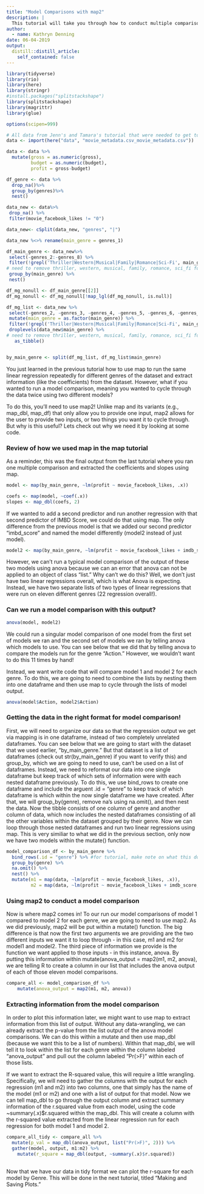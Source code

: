 ```yaml
---
title: "Model Comparisons with map2"
description: |
  This tutorial will take you through how to conduct multiple comparisons using map2.
author:
  - name: Kathryn Denning
date: 06-04-2019
output:
  distill::distill_article:
    self_contained: false
---
```


```r
library(tidyverse)
library(rio)
library(here)
library(stringr)
#install.packages("splitstackshape")
library(splitstackshape)
library(magrittr)
library(glue)

options(scipen=999)

# All data from Jenn's and Tamara's tutorial that were needed to get to the point that I can run my code
data <- import(here("data", "movie_metadata.csv_movie_metadata.csv"))

data <- data %>%
  mutate(gross = as.numeric(gross),
         budget = as.numeric(budget),
         profit = gross-budget)

df_genre <- data %>% 
  drop_na()%>%
  group_by(genres)%>%
  nest()

data_new <- data%>%
 drop_na() %>%
 filter(movie_facebook_likes != "0")

data_new<- cSplit(data_new, "genres", "|")

data_new %<>% rename(main_genre = genres_1)

df_main_genre <- data_new%>%
 select(-genres_2:-genres_8) %>%
 filter(!grepl('Thriller|Western|Musical|Family|Romance|Sci-Fi', main_genre)) %>%
# need to remove thriller, western, musical, family, romance, sci_fi for having less than 5 movies
 group_by(main_genre) %>%
 nest()

df_mg_nonull <- df_main_genre[[2]]
df_mg_nonull <- df_mg_nonull[!map_lgl(df_mg_nonull, is.null)]

df_mg_list <- data_new %>%
 select(-genres_2, -genres_3, -genres_4, -genres_5, -genres_6, -genres_7, -genres_8)%>%
 mutate(main_genre = as.factor(main_genre)) %>%
 filter(!grepl('Thriller|Western|Musical|Family|Romance|Sci-Fi', main_genre)) %>%
 droplevels(data_new$main_genre) %>%
# need to remove thriller, western, musical, family, romance, sci_fi for having less than 5 movies
   as_tibble()


by_main_genre <- split(df_mg_list, df_mg_list$main_genre)
```

You just learned in the previous tutorial how to use map to run the same linear regression repeatedly for different genres of the dataset and extract information (like the coefficients) from the dataset. However, what if you wanted to run a model comparison, meaning you wanted to cycle through the data twice using two different models? 

To do this, you'll need to use map2! Unlike map and its variants (e.g., map_dbl, map_df) that only allow you to provide one input, map2 allows for the user to provide two inputs, or two things you want it to cycle through. But why is this useful? Lets check out why we need it by looking at some code.


### Review of how we used map in the map tutorial

As a reminder, this was the final output from the last tutorial where you ran one multiple comparison and extracted the coefficients and slopes using map.

```r
model <- map(by_main_genre, ~lm(profit ~ movie_facebook_likes, .x))

coefs <- map(model, ~coef(.x))
slopes <- map_dbl(coefs, 2)

```

If we wanted to add a second predictor and run another regression with that second predictor of IMBD Score, we could do that using map. The only difference from the previous model is that we added our second predictor "imbd_score" and named the model differently (model2 instead of just model).

```r
model2 <- map(by_main_genre, ~lm(profit ~ movie_facebook_likes + imdb_score, .x))
```

However, we can't run a typical model comparison of the output of these two models using anova because we can an error that anova can not be applied to an object of class "list." Why can't we do this? Well, we don't just have two linear regressions overall, which is what Anova is expecting. Instead, we have two separate lists of two types of linear regressions that were run on eleven different genres (22 regression overall!).

### Can we run a model comparison with this output?

```r
anova(model, model2)
```

We could run a singular model comparison of one model from the first set of models we ran and the second set of models we ran by telling anova which models to use. You can see below that we did that by telling anova to compare the models run for the genre "Action." However, we wouldn't want to do this 11 times by hand!

Instead, we want write code that will compare model 1 and model 2 for each genre. To do this, we are going to need to combine the lists by nesting them into one dataframe and then use map to cycle through the lists of model output. 

```r
anova(model$Action, model2$Action)
```


### Getting the data in the right format for model comparison!

First, we will need to organize our data so that the regression output we get via mapping is in one dataframe, instead of two completely unrelated dataframes. You can see below that we are going to start with the dataset that we used earlier, "by_main_genre." But that dataset is a list of dataframes (check out str(by_main_genre) if you want to verify this) and group_by, which we are going to need to use, can't be used on a list of dataframes. Instead, we need to reformat our data into one single dataframe but keep track of which sets of information were with each nested dataframe previously. To do this, we use bind_rows to create one dataframe and include the arguent .id = "genre" to keep track of which dataframe is which within the now single dataframe we have created. After that, we will group_by(genre), remove na's using na.omit(), and then nest the data. Now the tibble consists of one column of genre and another column of data, which now includes the nested dataframes consisting of all the other variables within the dataset grouped by their genre. Now we can loop through those nested dataframes and run two linear regressions using map. This is very similiar to what we did in the previous section, only now we have two models within the mutate() function.



```r
model_comparison_df <- by_main_genre %>% 
  bind_rows(.id = "genre") %>% #for tutorial, make note on what this does and why you have to do it to use group-by
  group_by(genre) %>% 
  na.omit() %>% 
  nest() %>% 
  mutate(m1 = map(data, ~lm(profit ~ movie_facebook_likes, .x)),
         m2 = map(data, ~lm(profit ~ movie_facebook_likes + imdb_score, .x)))
```

### Using map2 to conduct a model comparison

Now is where map2 comes in! To our run our model comparisons of model 1 compared to model 2 for each genre, we are going to need to use map2. As we did previously, map2 will be put within a mutate() function. The big difference is that now the first two arguments we are providing are the two different inputs we want it to loop through - in this case, m1 and m2 for model1 and model2. The third piece of information we provide is the function we want applied to those inputs - in this instance, anova. By putting this information within mutate(anova_output = map2(m1, m2, anova), we are telling R to create a column in our list that includes the anova output of each of those eleven model comparisons.

```r
compare_all <- model_comparison_df %>%
    mutate(anova_output = map2(m1, m2, anova))
```

### Extracting information from the model comparison

In order to plot this information later, we might want to use map to extract information from this list of output. Without any data-wrangling, we can already extract the p-value from the list output of the anova model comparisons. We can do this within a mutate and then use map_dbl (because we want this to be a list of numbers). Within that map_dbl, we will tell it to look within the list for each genre within the column labeled "anova_output" and pull out the column labeled "Pr(>F)" within each of those lists. 

If we want to extract the R-squared value, this will require a little wrangling. Specifically, we will need to gather the columns with the output for each regression (m1 and m2) into two columns, one that simply has the name of the model (m1 or m2) and one with a list of output for that model. Now we can tell map_dbl to go through the output column and extract summary information of the r.squared value from each model, using the code ~summary(.x)$r.squared within the map_dbl. This will create a column with the r-squared value extracted from the linear regression run for each regression for both model 1 and model 2.

```r
compare_all_tidy <- compare_all %>% 
  mutate(p_val = map_dbl(anova_output, list("Pr(>F)", 2))) %>% 
  gather(model, output, m1:m2) %>% 
    mutate(r_square = map_dbl(output, ~summary(.x)$r.squared))
        

```

Now that we have our data in tidy format we can plot the r-square for each model by Genre. This will be done in the next tutorial, titled "Making and Saving Plots."
